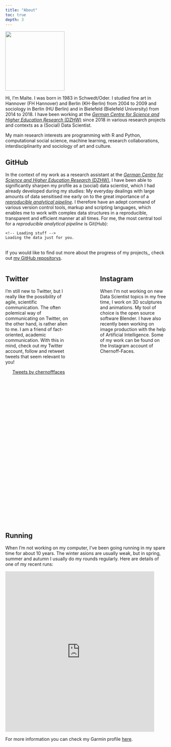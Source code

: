 ```yaml
---
title: "About"
toc: true
depth: 3
---
```


<head>

```{=html}
<style>
    .column {
      height: 800px;
      overflow-y: auto;
    }
  </style>
```
</head>

![](images/avatar_circle.png){fig-align="center" width="185"}

Hi, I'm Malte. I was born in 1983 in Schwedt/Oder. I studied fine art in Hannover (FH Hannover) and Berlin (KH-Berlin) from 2004 to 2009 and sociology in Berlin (HU Berlin) and in Bielefeld (Bielefeld University) from 2014 to 2018. I have been working at the [*German Centre for Science and Higher Education Research* (DZHW)](https://www.dzhw.eu/en/index_html) since 2018 in various research projects and contexts as a (Social) Data Scientist.

My main research interests are programming with R and Python, computational social science, machine learning, research collaborations, interdisciplinarity and sociology of art and culture.

## GitHub

In the context of my work as a research assistant at the [*German Centre for Science and Higher Education Research* (DZHW)](https://www.dzhw.eu/en/index_html), I have been able to significantly sharpen my profile as a (social) data scientist, which I had already developed during my studies: My everyday dealings with large amounts of data sensitised me early on to the great importance of a [*reproducible analytical pipeline*](https://analysisfunction.civilservice.gov.uk/support/reproducible-analytical-pipelines/). I therefore have an adept command of various version control tools, markup and scripting languages, which enables me to work with complex data structures in a reproducible, transparent and efficient manner at all times. For me, the most central tool for a *reproducible analytical pipeline* is Git(Hub):

<!-- Include the library. -->

```{=html}
<script
  src="https://unpkg.com/github-calendar@latest/dist/github-calendar.min.js">
</script>
```
<!-- Optionally, include the theme (if you don't want to struggle to write the CSS) -->

```{=html}
<link
  rel="stylesheet"
  href="https://unpkg.com/github-calendar@latest/dist/github-calendar-responsive.css"
/>
```
<!-- Prepare a container for your calendar. -->

::: calendar
```         
<!-- Loading stuff -->
Loading the data just for you.
```
:::

```{=html}

<script>
    // or enable responsive functionality:
    GitHubCalendar(".calendar", "maltehueckstaedt", { responsive: true });

    // Use a proxy
    GitHubCalendar(".calendar", "maltehueckstaedt", {
       proxy (maltehueckstaedt) {
         return fetch(`https://your-proxy.com/github?user=${username}`)
       }
    }).then(r => r.text())
</script>
```
\
If you would like to find out more about the progress of my projects,, check out [my GitHub repositorys](https://github.com/maltehueckstaedt).

::: columns
::: {.column width="45%"}
## Twitter

I'm still new to Twitter, but I really like the possibility of agile, scientific communication. The often polemical way of communicating on Twitter, on the other hand, is rather alien to me. I am a friend of fact-oriented, academic communication. With this in mind, check out my Twitter account, follow and retweet tweets that seem relevant to you!

<center><a class="twitter-timeline" data-width="330" data-height="500" data-theme="light" href="https://twitter.com/chernofffaces?ref_src=twsrc%5Etfw">Tweets by chernofffaces</a></center>

```{=html}
<script async src="https://platform.twitter.com/widgets.js" charset="utf-8"></script>
```
:::

::: {.column width="10%"}
<!-- empty column to create gap -->
:::

::: {.column width="45%"}
## Instagram

When I'm not working on new Data Scientist topics in my free time, I work on 3D sculptures and animations. My tool of choice is the open source software Blender. I have also recently been working on image production with the help of Artificial Intelligence. Some of my work can be found on the Instagram account of Chernoff-Faces.

<center>

<blockquote style="width:800;" class="instagram-media" data-instgrm-version="14">

<!-- replace this href with the link to the post -->

<a href='https://www.instagram.com/p/CpnIcAPKTZP/?utm_source=ig_web_copy_link' ></a>

</blockquote>

```{=html}
<script src="//www.instagram.com/embed.js"></script>
```
</center>
:::
:::

## Running

When I'm not working on my computer, I've been going running in my spare time for about 10 years. The winter asions are usually weak, but in spring, summer and autumn I usually do my rounds regularly. Here are details of one of my recent runs:

<iframe src="https://connect.garmin.com/modern/activity/embed/10907837412" title="Schwerin - W05D7-Langer Lauf" width="465" height="500" frameborder="0">

</iframe>

For more information you can check my Garmin profile [here](https://connect.garmin.com/modern/profile/a7608bfb-2aaf-4eed-becd-6871567540c7).
